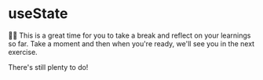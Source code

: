 # useState

👨‍💼 This is a great time for you to take a break and reflect on your learnings so
far. Take a moment and then when you're ready, we'll see you in the next
exercise.

There's still plenty to do!
